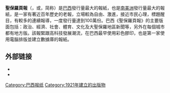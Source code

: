 {{request translation|time=2016-04-24T08:29:34+00:00}}
{{unreferenced|time=2016-04-24T08:29:34+00:00}}
{{Infobox newspaper
| name = 聖保羅頁報<br/>{{nobold|''Folha de S.Paulo''}}
| foundation = 1921年
| editor = 
| headquarters = [[巴西|巴西]][[聖保羅|聖保羅]]
| language = [[西班牙文|西班牙文]]、[[葡萄牙文|葡萄牙文]]、[[英文|英文]]
| website = [http://www.folha.uol.com.br/ www.folha.uol.com.br]
|chiefeditor={{tsl|en|Sérgio Dávila|塞尔吉奥·达维拉|塞尔吉奥·达维拉}}}}

'''聖保羅頁報'''（{{lang-pt|'''''Folha de S.Paulo'''''}}，或{{lang|pt|'''''Folha de São Paulo'''''}}，简称{{lang|pt|'''''Folha'''''}}）是[[巴西|巴西]]發行量最大的報紙，也是[[南美洲|南美洲]]發行量最大的報紙，是一家有著近百年歷史的老報，立場較為自由、激進，接近市民心理，標題醒目，有較多的連續報導，一度發行量達到100萬份。巴西《聖保羅頁報》的主要版面包括：政治、經濟、社會、體育、文化及大聖保羅地區新聞等，另外在每個城市都有地方版。該報緊跟高科技發展潮流，在巴西最早使用彩色膠印，也是第一家使用電腦排版並建立數據庫的報紙。

==外部链接==
* {{Official|http://www.folha.uol.com.br/}}
* {{Twitter|id=folha}}

[[Category:巴西报纸|Category:巴西报纸]]
[[Category:1921年建立的出版物|Category:1921年建立的出版物]]